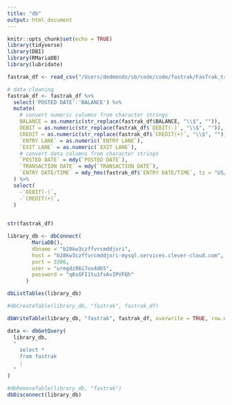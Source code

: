 ```yaml
---
title: "db"
output: html_document
---
```


```r
knitr::opts_chunk$set(echo = TRUE)
library(tidyverse)
library(DBI)
library(RMariaDB)
library(lubridate)
```

```r
fastrak_df <- read_csv("/Users/dedmonds/sb/code/code/fastrak/FasTrak_transaction_report_220404_21Oct-22Apr.csv")

# data cleaning
fastrak_df <- fastrak_df %>%
  select('POSTED DATE':'BALANCE') %>% 
  mutate(
    # convert numeric columns from character strings
    BALANCE = as.numeric(str_replace(fastrak_df$BALANCE, "\\$", "")),
    DEBIT = as.numeric(str_replace(fastrak_df$`DEBIT(-)`, "\\$", "")),
    CREDIT = as.numeric(str_replace(fastrak_df$`CREDIT(+)`, "\\$", "")),
    `ENTRY LANE` = as.numeric(`ENTRY LANE`),
    `EXIT LANE` = as.numeric(`EXIT LANE`),
    # convert data columns from character strings
    `POSTED DATE` = mdy(`POSTED DATE`),
    `TRANSACTION DATE` = mdy(`TRANSACTION DATE`),
    `ENTRY DATE/TIME` = mdy_hms(fastrak_df$`ENTRY DATE/TIME`, tz = "US/Pacific")
  ) %>% 
  select(
    -`DEBIT(-)`,
    -`CREDIT(+)`,
  )
  

str(fastrak_df)
```

```r
library_db <- dbConnect(
        MariaDB(),
        dbname = "b28kw3czffvrcmddjxri",
        host = "b28kw3czffvrcmddjxri-mysql.services.clever-cloud.com",
        port = 3306,
        user = "uregdz06i7ou4d65",
        password = "q6sGFI1tu1fsAvIPVFQh"
      )

dbListTables(library_db)
```

```r

#dbCreateTable(library_db, "fastrak", fastrak_df)

dbWriteTable(library_db, "fastrak", fastrak_df, overwrite = TRUE, row.names = FALSE)

data <- dbGetQuery(
  library_db,
  "
    select *
    from fastrak
    ;
  "
)

#dbRemoveTable(library_db, "fastrak")
dbDisconnect(library_db)

```
